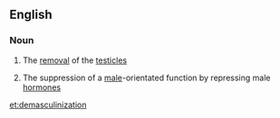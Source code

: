 ==English==

===Noun===
{{en-noun|-}}

# The [[removal]] of the [[testicle]]s
# {{context|biology}} The suppression of a [[male]]-orientated function by repressing male [[hormone]]s

[[et:demasculinization]]